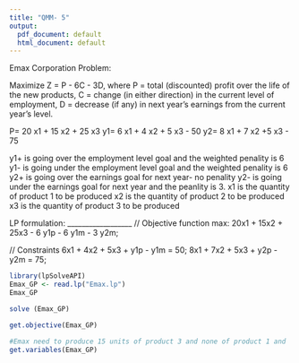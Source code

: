 ```yaml
---
title: "QMM- 5"
output:
  pdf_document: default
  html_document: default
---
```


Emax Corporation Problem:

Maximize Z = P - 6C - 3D, where
P = total (discounted) profit over the life of the new products,
C = change (in either direction) in the current level of employment,
D = decrease (if any) in next year’s earnings from the current year’s level.

P= 20 x1 + 15 x2 + 25 x3
y1= 6 x1 + 4 x2 + 5 x3 - 50
y2= 8 x1 + 7 x2 +5 x3 - 75

y1+ is going over the employment level goal and the weighted penality is 6
y1- is going under the employment level goal and the weighted penality is 6
y2+ is going over the earnings goal for next year- no penality
y2- is going under the earnings goal for next year and the peanlity is 3.
x1 is the quantity of product 1 to be produced
x2 is the quantity of product 2 to be produced
x3 is the quantity of product 3 to be produced 


LP formulation:
__________________
// Objective function
max: 20x1 + 15x2 + 25x3 - 6 y1p - 6 y1m - 3 y2m;

// Constraints
6x1 + 4x2 + 5x3 + y1p - y1m = 50;
8x1 + 7x2 + 5x3 + y2p - y2m = 75;

```r
library(lpSolveAPI)
Emax_GP <- read.lp("Emax.lp")
Emax_GP

solve (Emax_GP)

get.objective(Emax_GP)

#Emax need to produce 15 units of product 3 and none of product 1 and  2 to achieve 225 millions in profit. The employment level will go over the goal by 2500
get.variables(Emax_GP)

```




















